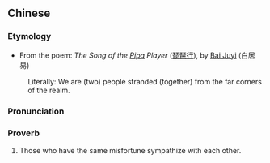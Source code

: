 {{also|同是天涯沦落人}}
==Chinese==
{{zh-forms|s=同是天涯沦落人|type=11221}}

===Etymology===
* From the poem: ''The Song of the [[w:Pipa|Pipa]] Player'' ([[琵琶行]]), by [[w:Bai Juyi|Bai Juyi]] (白居易)
: Literally: We are (two) people stranded (together) from the far corners of the realm.

===Pronunciation===
{{zh-pron
|m=tóngshì tiānyá lúnluòrén
|cat=prov
}}

===Proverb===
{{zh-proverb}}

# Those who have the same misfortune sympathize with each other.